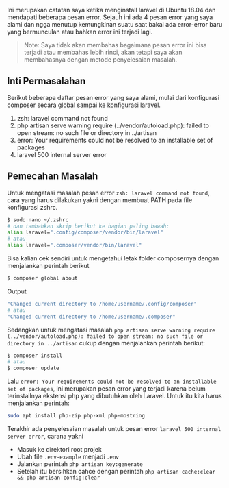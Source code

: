 

Ini merupakan catatan saya ketika menginstall laravel di Ubuntu 18.04 dan mendapati beberapa pesan error. Sejauh ini ada 4 pesan error yang saya alami dan ngga menutup kemungkinan suatu saat bakal ada error-error baru yang bermunculan atau bahkan error ini terjadi lagi.

> Note: Saya tidak akan membahas bagaimana pesan error ini bisa terjadi atau membahas lebih rinci, akan tetapi saya akan membahasnya dengan metode penyelesaian masalah.

## Inti Permasalahan

Berikut beberapa daftar pesan error yang saya alami, mulai dari konfigurasi composer secara global sampai ke konfigurasi laravel.

1. zsh: laravel command not found
1. php artisan serve warning require (../vendor/autoload.php): failed to open stream: no such file or directory in ../artisan
1. error: Your requirements could not be resolved to an installable set of packages
1. laravel 500 internal server error

## Pemecahan Masalah

Untuk mengatasi masalah pesan error `zsh: laravel command not found`, cara yang harus dilakukan yakni dengan membuat PATH pada file konfigurasi zshrc.

```bash
$ sudo nano ~/.zshrc
# dan tambahkan skrip berikut ke bagian paling bawah:
alias laravel=".config/composer/vendor/bin/laravel"
# atau
alias laravel=".composer/vendor/bin/laravel"
```

Bisa kalian cek sendiri untuk mengetahui letak folder composernya dengan menjalankan perintah berikut

```bash
$ composer global about
```

<div className="filename">Output</div>

```bash
"Changed current directory to /home/username/.config/composer"
# atau
"Changed current directory to /home/username/.composer"
```

Sedangkan untuk mengatasi masalah `php artisan serve warning require (../vendor/autoload.php): failed to open stream: no such file or directory in ../artisan` cukup dengan menjalankan perintah berikut:

```bash
$ composer install
# atau
$ composer update
```

Lalu `error: Your requirements could not be resolved to an installable set of packages`, ini merupakan pesan error yang terjadi karena belum terinstallnya ekstensi php yang dibutuhkan oleh Laravel. Untuk itu kita harus menjalankan perintah:

```bash
sudo apt install php-zip php-xml php-mbstring
```

Terakhir ada penyelesaian masalah untuk pesan error `laravel 500 internal server error`, carana yakni

- Masuk ke direktori root projek
- Ubah file `.env-example` menjadi `.env`
- Jalankan perintah `php artisan key:generate`
- Setelah itu bersihkan cahce dengan perintah `php artisan cache:clear && php artisan config:clear`